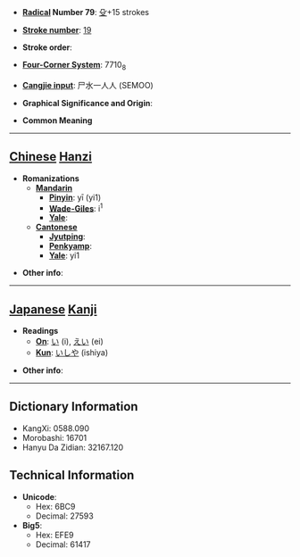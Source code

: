 * '''[[Wiktionary:Chinese radical index| Radical]] Number 79''': [[Wiktionary:Chinese radical index 殳|殳]]+15 strokes

* '''[[Wiktionary:Chinese total strokes index|Stroke number]]''': [[Wiktionary:Chinese total strokes index 19|19]]

* '''Stroke order''': 

* '''[[Wiktionary:Chinese four corner index|Four-Corner System]]''': 7710<sub>8</sub>

* '''[[Wiktionary:Chinese Cangjie index|Cangjie input]]''': 尸水一人人 (SEMOO)

* '''Graphical Significance and Origin''': 

* '''Common Meaning'''

----

== [[Chinese]] [[Hanzi]] ==

* '''Romanizations'''
** '''[[Mandarin]]'''
*** '''[[Pinyin]]''': yī (yi1)
*** '''[[Wade-Giles]]''': i<sup>1</sup>
*** '''[[Yale]]''': 
** '''[[Cantonese]]'''
*** '''[[Jyutping]]''':
*** '''[[Penkyamp]]''': 
*** '''[[Yale]]''': yi1

* '''Other info''': 

----

== [[Japanese]] [[Kanji]] ==

* '''Readings'''
** '''[[On]]''': [[い]] (i), [[えい]] (ei)
** '''[[Kun]]''': [[いしや]] (ishiya)

* '''Other info''':  

----

== Dictionary Information ==

* KangXi: 0588.090
* Morobashi: 16701
* Hanyu Da Zidian: 32167.120

== Technical Information ==

* '''Unicode''':
** Hex: 6BC9
** Decimal: 27593
* '''Big5''':
** Hex: EFE9
** Decimal: 61417
